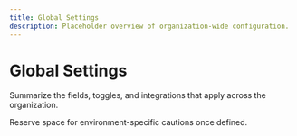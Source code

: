 ```yaml
---
title: Global Settings
description: Placeholder overview of organization-wide configuration.
---
```


# Global Settings

Summarize the fields, toggles, and integrations that apply across the organization.

Reserve space for environment-specific cautions once defined.
